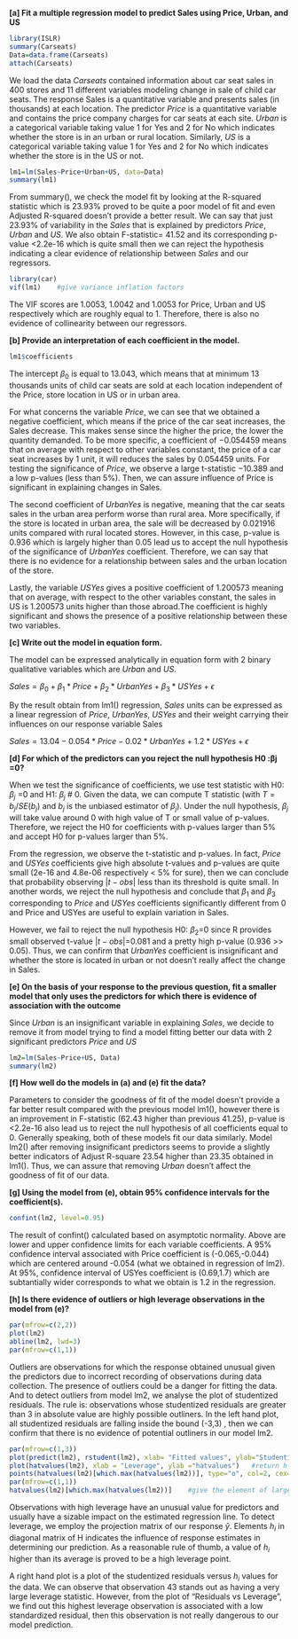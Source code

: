
**[a] Fit a multiple regression model to predict Sales using Price, Urban, and US**

```r
library(ISLR)
summary(Carseats)
Data=data.frame(Carseats)
attach(Carseats)
```

We load the data _Carseats_ contained information about car seat sales in 400 stores and 11 different variables modeling change in sale of child car seats. The response Sales is a quantitative variable and presents sales (in thousands) at each location. The predictor _Price_ is a quantitative variable and contains the price company charges for car seats at each site. _Urban_ is a categorical variable taking value 1 for Yes and 2 for No which indicates whether the store is in an urban or rural location. Similarly, _US_ is a categorical variable taking value 1 for Yes and 2 for No which indicates whether the store is in the US or not.

```r
lm1=lm(Sales~Price+Urban+US, data=Data) 
summary(lm1)
```

From summary(), we check the model fit by looking at the R-squared statistic which is 23.93% proved to be quite a poor model of fit and even Adjusted R-squared doesn't provide a better result. We can say that just 23.93% of variability in the _Sales_ that is explained by predictors _Price_, _Urban_ and _US_.
We also obtain F-statistic= 41.52 and its corresponding p-value <2.2e-16 which is quite small then we can reject the hypothesis indicating a clear evidence of relationship between _Sales_ and our regressors.

```r
library(car)
vif(lm1)    #give variance inflation factors
```

The VIF scores are 1.0053, 1.0042 and 1.0053 for Price, Urban and US respectively which are roughly equal to 1. Therefore, there is also no evidence of collinearity between our regressors.

**[b] Provide an interpretation of each coefficient in the model.**

```r
lm1$coefficients
```
The intercept $\beta_0$ is equal to $13.043$, which means that at minimum 13 thousands units of child car seats are sold at each location independent of the Price, store location in US or in urban area.

For what concerns the variable _Price_, we can see that we obtained a negative coefficient, which means if the price of the car seat increases, the Sales decrease. This makes sense since the higher the price, the lower the quantity demanded. To be more specific, a coefficient of $-0.054459$ means that on average with respect to other variables constant, the price of a car seat increases by 1 unit, it will reduces the sales by 0.054459 units. For testing the significance of _Price_, we observe a large t-statistic $-10.389$ and a low p-values (less than 5%). Then, we can assure influence of Price is significant in explaining changes in Sales.

The second coefficient of _UrbanYes_ is negative, meaning that the car seats sales in the urban area perform worse than rural area. More specifically, if the store is located in urban area, the sale will be decreased by $0.021916$ units compared with rural located stores. However, in this case, p-value is $0.936$ which is largely higher than 0.05 lead us to accept the null hypothesis of the significance of _UrbanYes_ coefficient. Therefore, we can say that there is no evidence for a relationship between sales and the urban location of the store.

Lastly, the variable _USYes_ gives a positive coefficient of $1.200573$ meaning that on average, with respect to the other variables constant, the sales in US is 1.200573 units higher than those abroad.The coefficient is highly significant and shows the presence of a positive relationship between these two variables.

**[c] Write out the model in equation form.**

The model can be expressed analytically in equation form with 2 binary qualitative variables which are _Urban_ and _US_. 

$Sales=\beta_0 + \beta_1 * Price +\beta_2 * UrbanYes +\beta_3 * USYes +\epsilon$

By the result obtain from lm1() regression, _Sales_ units can be expressed as a linear regression of _Price_, _UrbanYes_, _USYes_ and their weight carrying their influences on our response variable Sales

$Sales= 13.04 - 0.054* Price - 0.02 *UrbanYes + 1.2*USYes +\epsilon$

**[d] For which of the predictors can you reject the null hypothesis H0 :βj =0?**

When we test the significance of coefficients, we use test statistic with H0: $\beta_j$ =0 and H1: $\beta_j$ # 0. Given the data, we can compute T statistic (with $T= b_j/SE(b_j)$ and $b_j$ is the unbiased estimator of $\beta_j$). Under the null hypothesis, $\beta_j$ will take value around 0 with high value of T or small value of p-values. Therefore, we reject the H0 for coefficients with p-values larger than 5% and accept H0 for p-values larger than 5%.

From the regression, we observe the t-statistic and p-values. In fact, _Price_ and _USYes_ coefficients give high absolute t-values and p-values are quite small (2e-16 and 4.8e-06 respectively < 5% for sure), then we can conclude that probability observing $\lvert{t-obs\rvert}$ less than its threshold is quite small. In another words, we reject the null hypothesis and conclude that $\beta_1$ and $\beta_3$ corresponding to _Price_ and _USYes_ coefficients significantly different from 0 and Price and USYes are useful to explain variation in Sales.

However, we fail to reject the null hypothesis H0: $\beta_2$=0 since R provides small observed t-value $|t-obs|$=0.081 and a pretty high p-value (0.936 >> 0.05). Thus, we can confirm that _UrbanYes_ coefficient is insignificant and whether the store is located in urban or not doesn't really affect the change in Sales.

**[e] On the basis of your response to the previous question, fit a smaller model that only uses the predictors for which there is evidence of association with the outcome**

Since _Urban_ is an insignificant variable in explaining _Sales_, we decide to remove it from model trying to find a model fitting better our data with 2 significant predictors _Price_ and _US_

```r
lm2=lm(Sales~Price+US, Data) 
summary(lm2)
```

**[f] How well do the models in (a) and (e) fit the data?**

Parameters to consider the goodness of fit of the model doesn't provide a far better result compared with the previous model lm1(), however there is an improvement in F-statistic (62.43 higher than previous 41.25), p-value is <2.2e-16 also lead us to reject the null hypothesis of all coefficients equal to 0. Generally speaking, both of these models fit our data similarly. Model lm2() after removing insignificant predictors seems to provide a slightly better indicators of Adjust R-square 23.54 higher than 23.35 obtained in lm1(). Thus, we can assure that removing _Urban_ doesn't affect the goodness of fit of our data.

**[g] Using the model from (e), obtain 95% confidence intervals for the coefficient(s).**

```r
confint(lm2, level=0.95)
```

The result of confint() calculated based on asymptotic normality. Above are lower and upper confidence limits for each variable coefficients. A 95% confidence interval associated with Price coefficient is (-0.065,-0.044) which are centered around -0.054 (what we obtained in regression of lm2). At 95%, confidence interval of USYes coefficient is (0.69,1.7) which are subtantially wider corresponds to what we obtain is 1.2 in the regression.

**[h] Is there evidence of outliers or high leverage observations in the model from (e)?**

```r
par(mfrow=c(2,2))
plot(lm2)
abline(lm2, lwd=3)
par(mfrow=c(1,1))
```
Outliers are observations for which the response obtained unusual given the predictors due to incorrect recording of observations during data collection. The presence of outliers could be a danger for fitting the data. And to detect outliers from model lm2, we analyse the plot of studentized residuals. The rule is: observations whose studentized residuals are greater than 3 in absolute value are highly possible outliners. In the left hand plot, all studentized residuals are falling inside the bound (-3,3) , then we can confirm that there is no evidence of potential outliners in our model lm2.

```r
par(mfrow=c(1,3))
plot(predict(lm2), rstudent(lm2), xlab= "Fitted values", ylab="Studentized residuals")       #return studentized residuals
plot(hatvalues(lm2), xlab = "Leverage", ylab ="hatvalues")   #return h-values in diagonal of H matrix 
points(hatvalues(lm2)[which.max(hatvalues(lm2))], type="o", col=2, cex=1.2, pch=19)
par(mfrow=c(1,1))
hatvalues(lm2)[which.max(hatvalues(lm2))]    #give the element of largest hatvalues
```  
Observations with high leverage have an unusual value for predictors and usually have a sizable impact on the estimated regression line. To detect leverage, we employ the projection matrix of our response $\hat{y}$. Elements $h_i$ in diagonal matrix of H indicates the influence of response estimates in determining our prediction. As a reasonable rule of thumb, a value of $h_i$ higher than its average is proved to be a high leverage point.

A right hand plot is a plot of the studentized residuals versus $h_i$ values for the data. We can observe that observation 43 stands out as having a very large leverage statistic. However, from the plot of "Residuals vs Leverage", we find out this highest leverage observation is associated with a low standardized residual, then this observation is not really dangerous to our model prediction.
